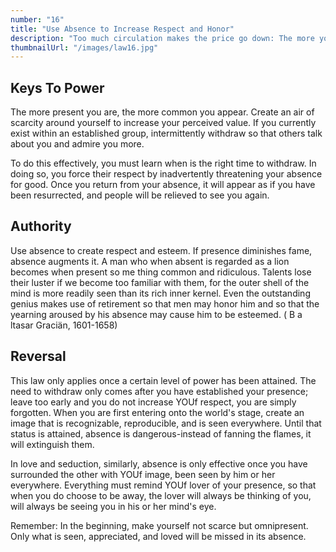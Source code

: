 ```yaml
---
number: "16"
title: "Use Absence to Increase Respect and Honor"
description: "Too much circulation makes the price go down: The more you are seen and heard from, the more common you appear. If you are already established in a group, temporary withdrawal from it will make you more talked about, even more admired. You must learn when to leave. Create value through scarcity."
thumbnailUrl: "/images/law16.jpg"
---
```


## Keys To Power

The more present you are, the more common you appear. Create an air of scarcity around yourself to increase your perceived value. If you currently exist within an established group, intermittently withdraw so that others talk about you and admire you more.

To do this effectively, you must learn when is the right time to withdraw. In doing so, you force their respect by inadvertently threatening your absence for good. Once you return from your absence, it will appear as if you have been resurrected, and people will be relieved to see you again.

## Authority

Use absence to create respect and esteem. If presence diminishes fame, absence augments it. A man who when absent is regarded as a lion becomes when present so me thing common and ridiculous. Talents lose their luster if we become too familiar with them, for the outer shell of the mind is more readily seen than its rich inner kernel. Even the outstanding genius makes use of retirement so that men may honor him and so that the yearning aroused by his absence may cause him to be esteemed. ( B a ltasar Graciän, 1601-1658)

## Reversal

This law only applies once a certain level of power has been attained. The need to withdraw only comes after you have established your presence; leave too early and you do not increase YOUf respect, you are simply forgotten. When you are first entering onto the world's stage, create an image that is recognizable, reproducible, and is seen everywhere. Until that status is attained, absence is dangerous-instead of fanning the flames, it will extinguish them.

In love and seduction, similarly, absence is only effective once you have surrounded the other with YOUf image, been seen by him or her everywhere. Everything must remind YOUf lover of your presence, so that when you do choose to be away, the lover will always be thinking of you, will always be seeing you in his or her mind's eye.

Remember: In the beginning, make yourself not scarce but omnipresent. Only what is seen, appreciated, and loved will be missed in its absence.
